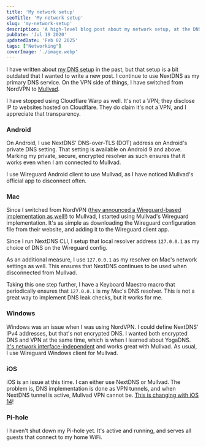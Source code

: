 ```yaml
---
title: 'My network setup'
seoTitle: 'My network setup'
slug: 'my-network-setup'
description: 'A high-level blog post about my network setup, at the DNS and VPN-level.'
pubDate: 'Jul 19 2020'
updatedDate: 'Feb 02 2025'
tags: ["Networking"]
coverImage: './image.webp'
---
```


I have written about [my DNS setup](https://www.arun.blog/my-dns-setup/) in the past, but that setup is a bit outdated that I wanted to write a new post. I continue to use NextDNS as my primary DNS service. On the VPN side of things, I have switched from NordVPN to [Mullvad](https://mullvad.net/).


I have stopped using Cloudflare Warp as well. It's not a VPN; they disclose IP to websites hosted on Cloudflare. They do claim it's not a VPN, and I appreciate that transparency.


### Android


On Android, I use NextDNS' DNS-over-TLS (DOT) address on Android's private DNS setting. That setting is available on Android 9 and above. Marking my private, secure, encrypted resolver as such ensures that it works even when I am connected to Mullvad.


I use Wireguard Android client to use Mullvad, as I have noticed Mullvad's official app to disconnect often.


### Mac


Since I switched from NordVPN ([they announced a Wireguard-based implementation as well!](https://support.nordvpn.com/General-info/1438624372/What-is-NordLynx.htm)) to Mullvad, I started using Mullvad's Wireguard implementation. It's as simple as downloading the Wireguard configuration file from their website, and adding it to the Wireguard client app.


Since I run NextDNS CLI, I setup that local resolver address `127.0.0.1` as my choice of DNS on the Wireguard config.


As an additional measure, I use `127.0.0.1` as my resolver on Mac's network settings as well. This ensures that NextDNS continues to be used when disconnected from Mullvad.


Taking this one step further, I have a Keyboard Maestro macro that periodically ensures that `127.0.0.1` is my Mac's DNS resolver. This is not a great way to implement DNS leak checks, but it works for me.


### Windows


Windows was an issue when I was using NordVPN. I could define NextDNS' IPv4 addresses, but that's not encrypted DNS. I wanted both encrypted DNS and VPN at the same time, which is when I learned about YogaDNS. [It's network interface-independent](http://yogadns.com/docs/interfaces/#problem) and works great with Mullvad. As usual, I use Wireguard Windows client for Mullvad.


### iOS


iOS is an issue at this time. I can either use NextDNS or Mullvad. The problem is, DNS implementation is done as VPN tunnels, and when NextDNS tunnel is active, Mullvad VPN cannot be. [This is changing with iOS 14](https://www.arun.blog/encrypted-dns-on-ios/)!


### Pi-hole


I haven't shut down my Pi-hole yet. It's active and running, and serves all guests that connect to my home WiFi.

